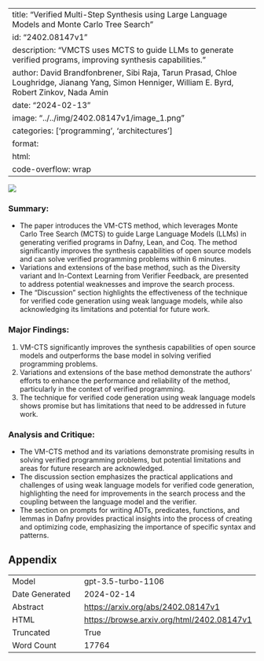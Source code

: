 
---
title: "Verified Multi-Step Synthesis using Large Language Models and Monte Carlo Tree Search"
id: "2402.08147v1"
description: "VMCTS uses MCTS to guide LLMs to generate verified programs, improving synthesis capabilities."
author: David Brandfonbrener, Sibi Raja, Tarun Prasad, Chloe Loughridge, Jianang Yang, Simon Henniger, William E. Byrd, Robert Zinkov, Nada Amin
date: "2024-02-13"
image: "../../img/2402.08147v1/image_1.png"
categories: ['programming', 'architectures']
format:
  html:
    code-overflow: wrap
---

![](../../img/2402.08147v1/image_1.png)

### Summary:
- The paper introduces the VM-CTS method, which leverages Monte Carlo Tree Search (MCTS) to guide Large Language Models (LLMs) in generating verified programs in Dafny, Lean, and Coq. The method significantly improves the synthesis capabilities of open source models and can solve verified programming problems within 6 minutes.
- Variations and extensions of the base method, such as the Diversity variant and In-Context Learning from Verifier Feedback, are presented to address potential weaknesses and improve the search process.
- The "Discussion" section highlights the effectiveness of the technique for verified code generation using weak language models, while also acknowledging its limitations and potential for future work.

### Major Findings:
1. VM-CTS significantly improves the synthesis capabilities of open source models and outperforms the base model in solving verified programming problems.
2. Variations and extensions of the base method demonstrate the authors' efforts to enhance the performance and reliability of the method, particularly in the context of verified programming.
3. The technique for verified code generation using weak language models shows promise but has limitations that need to be addressed in future work.

### Analysis and Critique:
- The VM-CTS method and its variations demonstrate promising results in solving verified programming problems, but potential limitations and areas for future research are acknowledged.
- The discussion section emphasizes the practical applications and challenges of using weak language models for verified code generation, highlighting the need for improvements in the search process and the coupling between the language model and the verifier.
- The section on prompts for writing ADTs, predicates, functions, and lemmas in Dafny provides practical insights into the process of creating and optimizing code, emphasizing the importance of specific syntax and patterns.

## Appendix

|          |          |
|----------|----------|
| Model     | gpt-3.5-turbo-1106       |
| Date Generated     | 2024-02-14       |
| Abstract | [https://arxiv.org/abs/2402.08147v1](https://arxiv.org/abs/2402.08147v1)        |
| HTML     | [https://browse.arxiv.org/html/2402.08147v1](https://browse.arxiv.org/html/2402.08147v1)       |
| Truncated       | True       |
| Word Count       | 17764       |